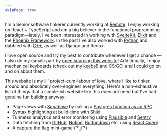 ```yaml
---
skipPage: true
---
```


I'm a Senior software tinkerer currently working at [Remote](https://remote.com). I enjoy working on <PrimaryGradient><Heavy>React + TypeScript</Heavy></PrimaryGradient> and am a big believer in the functional programming paradigm—lately, I've been interested in working with [SvelteKit](https://kit.svelte.dev), [Elixir](https://elixir-lang.org) and the [Phoenix Framework](https://www.phoenixframework.org). In the past I've also worked with [Python](https://github.com/sreetamdas/streak-saviour) and dabbled with [C++](https://github.com/sreetamdas/2048), as well as Django and Redux.

I love open source and try my best to contribute whenever I get a chance — I also do my (small) part by [open sourcing this website](https://github.com/sreetamdas/sreetamdas.com)! Additionally, I enjoy mechanical keyboards (check out my [keebs](/keebs)!) and CS:GO, and I could go on and on about them.

This website is my lil' project-cum-labour of love, where I like to tinker around and absolutely over-engineer everything. Here's a non-exhaustive list of things that a simple-ish website like this does not need but I've had genuine fun building anyway:

- Page views with [Supabase][supabase] by calling a [Postgres function as an RPC](https://supabase.com/docs/reference/javascript/rpc)
- Syntax highlighting at build-time with [Shiki][shiki]
- Tunneled analytics and error monitoring using [Plausible][plausible] and [Sentry][sentry]
- Data fetching from [GitHub][github], [Notion][notion], [Buttondown][buttondown] etc. using [React Query][react-query]
- A [capture the flag](<https://en.wikipedia.org/wiki/Capture_the_flag_(cybersecurity)>) mini-game ( ͡° ͜ʖ ͡°)

[supabase]: https://supabase.com
[shiki]: https://shiki.matsu.io
[plausible]: https://plausible.io
[sentry]: https://sentry.io
[github]: https://github.com
[notion]: https://developers.notion.com
[buttondown]: https://buttondown.email
[react-query]: https://tanstack.com/query/v4

